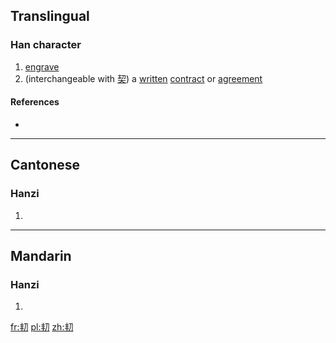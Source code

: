 ==Translingual==

===Han character===
{{Han char|rn=18|rad=刀|as=04|sn=6|four=|canj=手十尸竹 (QJSH)|ids=⿰[[丰]][[刀]]}}

# [[engrave]]
# (interchangeable with [[契]]) a [[written]] [[contract]] or [[agreement]]

====References====
* {{Han ref|kx=0137.150|hdz=10324.110|uh=34DE|ud=13534}}

----

==Cantonese==

===Hanzi===
{{yue-hanzi|jyut=[[kaai3]]|y=kaai3}}

# {{defn|lang=yue|sort=刀04}}

----

==Mandarin==

===Hanzi===
{{cmn-hanzi|pin=[[qià]] ([[qia4]]), [[qì]] ([[qi4]]), [[yáo]] ([[yao2]])|wg=ch'ia<sup>4</sup>, ch'i<sup>4</sup>, yao<sup>2</sup>}}

# {{defn|lang=cmn|sort=刀04}}

[[fr:㓞]]
[[pl:㓞]]
[[zh:㓞]]